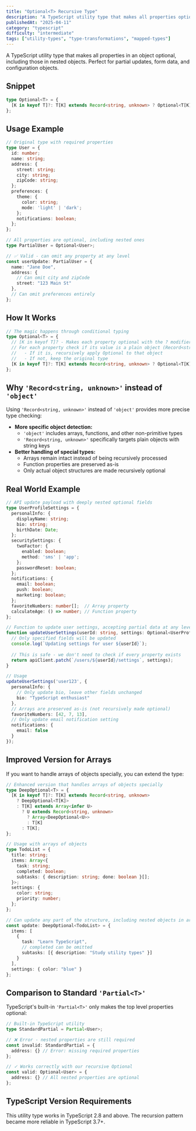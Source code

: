 ```yaml
---
title: "Optional<T> Recursive Type"
description: "A TypeScript utility type that makes all properties optional, including nested objects"
publishedAt: "2025-04-11"
category: "typescript"
difficulty: "intermediate"
tags: ["utility-types", "type-transformations", "mapped-types"]
---
```


A TypeScript utility type that makes all properties in an object optional, including those in nested objects. Perfect for partial updates, form data, and configuration objects.

## Snippet

```ts
type Optional<T> = {
  [K in keyof T]?: T[K] extends Record<string, unknown> ? Optional<T[K]> : T[K];
};
```

## Usage Example

```ts
// Original type with required properties
type User = {
  id: number;
  name: string;
  address: {
    street: string;
    city: string;
    zipCode: string;
  };
  preferences: {
    theme: {
      color: string;
      mode: 'light' | 'dark';
    };
    notifications: boolean;
  };
};

// All properties are optional, including nested ones
type PartialUser = Optional<User>;

// ✅ Valid - can omit any property at any level
const userUpdate: PartialUser = {
  name: "Jane Doe",
  address: {
    // Can omit city and zipCode
    street: "123 Main St"
  },
  // Can omit preferences entirely
};
```

## How It Works

```ts
// The magic happens through conditional typing
type Optional<T> = {
  // [K in keyof T]? - Makes each property optional with the ? modifier
  // For each property check if its value is a plain object (Record<string, unknown>):
  //   - If it is, recursively apply Optional to that object
  //   - If not, keep the original type
  [K in keyof T]?: T[K] extends Record<string, unknown> ? Optional<T[K]> : T[K];
};
```

## Why `'Record<string, unknown>'` instead of `'object'`

Using `'Record<string, unknown>'` instead of `'object'` provides more precise type checking:

- **More specific object detection:**
  - `'object'` includes arrays, functions, and other non-primitive types
  - `'Record<string, unknown>'` specifically targets plain objects with string keys
- **Better handling of special types:**
  - Arrays remain intact instead of being recursively processed
  - Function properties are preserved as-is
  - Only actual object structures are made recursively optional

## Real World Example

```ts
// API update payload with deeply nested optional fields
type UserProfileSettings = {
  personalInfo: {
    displayName: string;
    bio: string;
    birthDate: Date;
  };
  securitySettings: {
    twoFactor: {
      enabled: boolean;
      method: 'sms' | 'app';
    };
    passwordReset: boolean;
  };
  notifications: {
    email: boolean;
    push: boolean;
    marketing: boolean;
  };
  favoriteNumbers: number[];  // Array property
  calculateAge: () => number; // Function property
};

// Function to update user settings, accepting partial data at any level
function updateUserSettings(userId: string, settings: Optional<UserProfileSettings>) {
  // Only specified fields will be updated
  console.log(`Updating settings for user ${userId}`);
  
  // This is safe - we don't need to check if every property exists
  return apiClient.patch(`/users/${userId}/settings`, settings);
}

// Usage
updateUserSettings('user123', {
  personalInfo: {
    // Only update bio, leave other fields unchanged
    bio: "TypeScript enthusiast"
  },
  // Arrays are preserved as-is (not recursively made optional)
  favoriteNumbers: [42, 7, 13],
  // Only update email notification setting
  notifications: {
    email: false
  }
});
```

## Improved Version for Arrays

If you want to handle arrays of objects specially, you can extend the type:

```ts
// Enhanced version that handles arrays of objects specially
type DeepOptional<T> = {
  [K in keyof T]?: T[K] extends Record<string, unknown>
    ? DeepOptional<T[K]>
    : T[K] extends Array<infer U>
      ? U extends Record<string, unknown>
        ? Array<DeepOptional<U>>
        : T[K]
      : T[K];
};

// Usage with arrays of objects
type TodoList = {
  title: string;
  items: Array<{ 
    task: string; 
    completed: boolean;
    subtasks: { description: string; done: boolean }[];
  }>;
  settings: {
    color: string;
    priority: number;
  };
};

// Can update any part of the structure, including nested objects in arrays
const update: DeepOptional<TodoList> = {
  items: [
    { 
      task: "Learn TypeScript",
      // completed can be omitted
      subtasks: [{ description: "Study utility types" }]
    }
  ],
  settings: { color: "blue" }
};
```

## Comparison to Standard `'Partial<T>'`

TypeScript's built-in `'Partial<T>'` only makes the top level properties optional:

```ts
// Built-in TypeScript utility
type StandardPartial = Partial<User>;

// ❌ Error - nested properties are still required
const invalid: StandardPartial = {
  address: {} // Error: missing required properties 
};

// ✓ Works correctly with our recursive Optional
const valid: Optional<User> = {
  address: {} // All nested properties are optional
};
```

## TypeScript Version Requirements

This utility type works in TypeScript 2.8 and above. The recursion pattern became more reliable in TypeScript 3.7+.